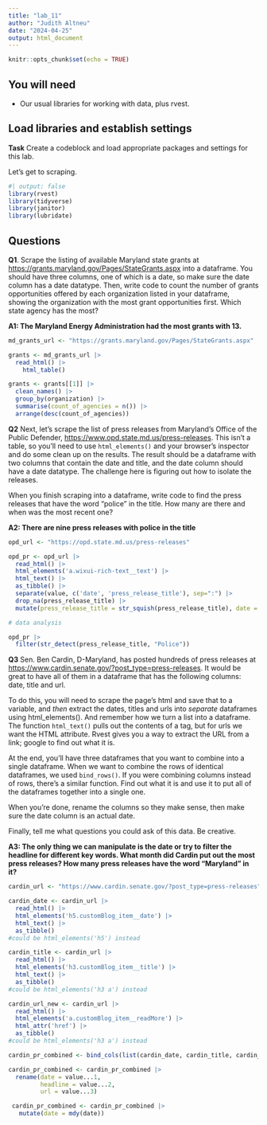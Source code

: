 ```yaml
---
title: "lab_11"
author: "Judith Altneu"
date: "2024-04-25"
output: html_document
---
```


```r
knitr::opts_chunk$set(echo = TRUE)
```

## You will need

-   Our usual libraries for working with data, plus rvest.

## Load libraries and establish settings

**Task** Create a codeblock and load appropriate packages and settings for this lab.

Let's get to scraping.

```r
#| output: false
library(rvest)
library(tidyverse)
library(janitor)
library(lubridate)
```

## Questions

**Q1**. Scrape the listing of available Maryland state grants at <https://grants.maryland.gov/Pages/StateGrants.aspx> into a dataframe. You should have three columns, one of which is a date, so make sure the date column has a date datatype. Then, write code to count the number of grants opportunities offered by each organization listed in your dataframe, showing the organization with the most grant opportunities first. Which state agency has the most?

**A1: The Maryland Energy Administration had the most grants with 13.**

```r
md_grants_url <- "https://grants.maryland.gov/Pages/StateGrants.aspx"

grants <- md_grants_url |>
  read_html() |>
    html_table()

grants <- grants[[1]] |>
  clean_names() |>
  group_by(organization) |>
  summarise(count_of_agencies = n()) |>
  arrange(desc(count_of_agencies))
```

**Q2** Next, let's scrape the list of press releases from Maryland's Office of the Public Defender, <https://www.opd.state.md.us/press-releases>. This isn't a table, so you'll need to use `html_elements()` and your browser's inspector and do some clean up on the results. The result should be a dataframe with two columns that contain the date and title, and the date column should have a date datatype. The challenge here is figuring out how to isolate the releases.

When you finish scraping into a dataframe, write code to find the press releases that have the word "police" in the title. How many are there and when was the most recent one?

**A2: There are nine press releases with police in the title**

```r
opd_url <- "https://opd.state.md.us/press-releases"

opd_pr <- opd_url |>
  read_html() |>
  html_elements('a.wixui-rich-text__text') |>
  html_text() |> 
  as_tibble() |>
  separate(value, c('date', 'press_release_title'), sep=":") |>
  drop_na(press_release_title) |>
  mutate(press_release_title = str_squish(press_release_title), date = mdy(date))

# data analysis

opd_pr |>
  filter(str_detect(press_release_title, "Police"))
```

**Q3** Sen. Ben Cardin, D-Maryland, has posted hundreds of press releases at <https://www.cardin.senate.gov/?post_type=press-releases>. It would be great to have all of them in a dataframe that has the following columns: date, title and url.

To do this, you will need to scrape the page's html and save that to a variable, and *then* extract the dates, titles and urls into *separate* dataframes using html_elements(). And remember how we turn a list into a dataframe. The function `html_text()` pulls out the contents of a tag, but for urls we want the HTML attribute. Rvest gives you a way to extract the URL from a link; google to find out what it is.

At the end, you'll have three dataframes that you want to combine into a single dataframe. When we want to combine the rows of identical dataframes, we used `bind_rows()`. If you were combining columns instead of rows, there's a similar function. Find out what it is and use it to put all of the dataframes together into a single one.

When you're done, rename the columns so they make sense, then make sure the date column is an actual date.

Finally, tell me what questions you could ask of this data. Be creative.

**A3: The only thing we can manipulate is the date or try to filter the headline for different key words. What month did Cardin put out the most press releases? How many press releases have the word "Maryland" in it?**

```r
cardin_url <- "https://www.cardin.senate.gov/?post_type=press-releases" 

cardin_date <- cardin_url |>
  read_html() |>
  html_elements('h5.customBlog_item__date') |>
  html_text() |>
  as_tibble()
#could be html_elements('h5') instead 

cardin_title <- cardin_url |>
  read_html() |>
  html_elements('h3.customBlog_item__title') |>
  html_text() |>
  as_tibble() 
#could be html_elements('h3 a') instead 

cardin_url_new <- cardin_url |>
  read_html() |>
  html_elements('a.customBlog_item__readMore') |>
  html_attr('href') |>
  as_tibble()
#could be html_elements('h3 a') instead

cardin_pr_combined <- bind_cols(list(cardin_date, cardin_title, cardin_url_new)) 
```

```r
cardin_pr_combined <- cardin_pr_combined |>
  rename(date = value...1,
         headline = value...2,
         url = value...3) 
```

```r
 cardin_pr_combined <- cardin_pr_combined |> 
   mutate(date = mdy(date))
```
